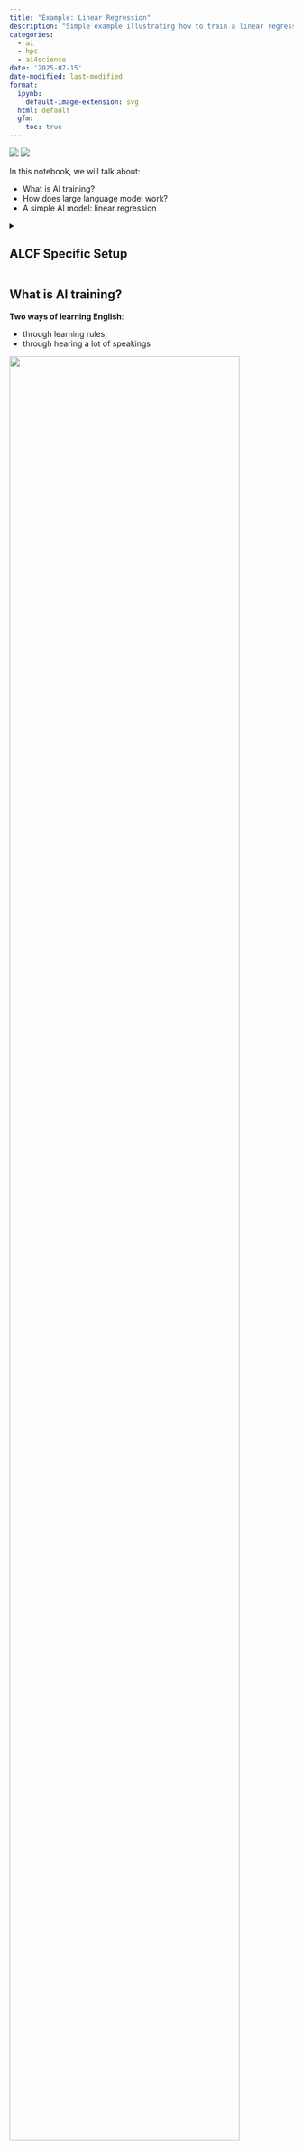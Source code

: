 ```yaml
---
title: "Example: Linear Regression"
description: "Simple example illustrating how to train a linear regression model using stochastic gradient descent (SGD) on a dataset of house prices."
categories:
  - ai
  - hpc
  - ai4science
date: '2025-07-15'
date-modified: last-modified
format:
  ipynb:
    default-image-extension: svg
  html: default
  gfm:
    toc: true
---
```


[![](https://colab.research.google.com/assets/colab-badge.svg)](https://colab.research.google.com/github/saforem2/intro-hpc-bootcamp-2025/blob/main/docs/00-intro-AI-HPC/6-linear-regression/index.ipynb) [![](https://img.shields.io/badge/-View%20on%20GitHub-333333?style=flat&logo=github&labelColor=gray.png)](https://github.com/saforem2/intro-hpc-bootcamp-2025/blob/main/docs/00-intro-AI-HPC/6-linear-regression/README.md)

In this notebook, we will talk about:

- What is AI training?
- How does large language model work?
- A simple AI model: linear regression

<details closed><summary><h2>ALCF Specific Setup</h2></summary>

## How to run this notebook on Polaris

- Go to <https://jupyter.alcf.anl.gov>, and click "Login Polaris"
- After login, select `ALCFAITP` project and `ALCFAITP` queue during the
  lecture (use `debug` queue outside of the lecture)
- Load the notebook and select "datascience/conda-2023-01-10" python kernel

::: {#fig-jupyter}

![](../figures/jupyter1.png)
![](../figures/jupyter2.png)

:::

**How to run this notebook on Google Colab**

- Go to https://colab.research.google.com/, sign in or sign up
- "File"-> "open notebook"
- Choose `01_intro_AI_on_Supercomputer/01_linear_regression_sgd.ipynb` from the list

  ![Google Colab](../figures/colab.png)

</details>

## What is AI training?

**Two ways of learning English**:

- through learning rules;
- through hearing a lot of speakings

::: {#fig-data-driven}

![](../figures/data_driven.png){width="90%"}

Data Driven Learning
:::

I learned English in my middle school, and memorized a lot of grammar rules in
my mind.
Every time when I speak, I try to follow the grammar rules as much as I can.
But I always break the rules.

However, my daugher learned English differently.
She learns speaking by hearing a lot of speaking from TV, teachers, classmates,
and her older brother.
The fact is that, she seldomly breaks grammar rules. This way of learning by
observing patterns is very powerful! This is the essence of AI or data driven
science.

## How does large language model work?

Large Language Models, like GPT, function by pre-training on extensive datasets
to learn language patterns, utilizing transformer architecture for contextual
understanding, and can be fine-tuned for specific tasks, enabling them to
generate coherent and contextually relevant text based on provided inputs.

::: {#fig-llm}

![](../figures/llm2.png)
![](../figures/chatgpt_response.png)

:::


**More complicated example**:


::: {.flex-container}

::: {.flex-item style="width:43%"}
![Poem about Albert Einstein](../figures/chatgpt_poem.png)
:::

::: {.flex-item style="width:49.2%"}
![Poem about Martin Luther](../figures/martin.png)
:::

:::

You can do this on https://chat.openai.com

## Simplest AI model example: linear regression

This example is adopted from Bethany Lusch, ALCF.

Linear regression is the simplest example learning from existing data for
future prediction.

::: {#fig-excel-linear-regression}

![](../figures/excel_linear_regression.jpg)

Linear regression in Excel
:::


We're going to review the math involved in this process to help understand how
training an AI works.

First we will load some tools that others wrote and we can use to help us work.

- [Pandas](https://pandas.pydata.org/docs/): a toolkit for working with row vs.
  column data, like excel sheets, and CSV (Comma Seperated Values) files.
- [Numpy](https://numpy.org/doc/): a toolkit for managing arrays, vectors,
  matrices, etc, doing math with them, slicing them up, and many other handy
  things.
- [Matplotlib](https://matplotlib.org/stable/index.html): a toolkit for
  plotting data


```python
import os
os.environ["FORCE_COLOR"] = "1"
os.environ["TTY_INTERACTIVE"] = "1"
import ambivalent

import matplotlib.pyplot as plt
import seaborn as sns

plt.style.use(ambivalent.STYLES['ambivalent'])
sns.set_context("notebook")
plt.rcParams["figure.figsize"] = [6.4, 4.8]

import pandas as pd
import numpy as np
import matplotlib.pyplot as plt
import IPython.display as ipydis
import time

import ezpz
from rich import print
```

### Dataset

We used a realestate dataset from Kaggle to produce this reduced dataset.

This dataset contains the _sale price_ and _above ground square feet_ of many
houses.
We can use this data for our linear regression.

We use Pandas to read the data file which is stored as Comma Separated Values
(CSV) and print the column labels.

CSV files are similar to excel sheets.

```python
! [ -e ./slimmed_realestate_data.csv ] || wget https://raw.githubusercontent.com/argonne-lcf/ai-science-training-series/main/01_intro_AI_on_Supercomputer/slimmed_realestate_data.csv
data = pd.read_csv('slimmed_realestate_data.csv')
print(data.columns)
```

Now pandas provides some helpful tools for us to inspect our data.

It provides a `plot()` function that, behind the scenes, is calling into the
_Matplotlib_ library and calling the function
[matplotlib.pyplot.plot()](https://matplotlib.org/stable/api/_as_gen/matplotlib.pyplot.plot.html).

In this case, we simply tell it the names of the columns we want as our _x_ and
_y_ values and the `style` (`'.'` tells `matplotlib` to use a small dot to
represent each data point).

```python
data.plot(x='GrLivArea', y='SalePrice',style='o', alpha=0.8, markeredgecolor="#222")
```

or, even better yet, use [`seaborn`](https://seaborn.pydata.org/) to plot the
data:

```python
sns.jointplot(
    x="GrLivArea",
    y="SalePrice",
    data=data,
    kind='reg',
    color=(216 / 255.0, 100 / 255.0, 50 / 255.0, 0.33),
)
```

### Theory of linear regression

The goal of learning regression is to find a line that is closest to all the points. 

The slope and intercept of such a line $y = m x + b$ can be found as: 

$$m = { n (\Sigma xy) - (\Sigma x) (\Sigma y) \over n (\Sigma x^2) - (\Sigma x)^2 } $$

$$b = { (\Sigma y) (\Sigma x^2) - (\Sigma x) (\Sigma xy) \over n (\Sigma x^2) - (\Sigma x)^2 } $$

Details derivation of this can be found [here](https://en.wikipedia.org/wiki/Simple_linear_regression).

We'll break this calculation into a few steps to help make it easier.

First lets define $x$ and $y$. $x$ will be our _above ground square footage_
and $y$ will be _sale price_.
In our equations we have a few different values
we need, such as $n$ which is just the number of points we have:

```python
n = len(data)
```

Then we need our $x$ and $y$ by selecting only the column we care about for
each one.
Note about data formats: `data` is a Pandas
[DataFrame](https://pandas.pydata.org/docs/reference/api/pandas.DataFrame.html#pandas.DataFrame)
object which has rows and columns; `data['GrLivArea']` is a Pandas
[Series](https://pandas.pydata.org/docs/reference/api/pandas.Series.html)
object which only has rows; then we also convert from _Pandas_ data formats (in
this case a _Series_) to _Numpy_ data formats using the `to_numpy()` function
which is part of the Pandas _Series_ object.

```python
x = data['GrLivArea'].to_numpy()
y = data['SalePrice'].to_numpy()
```

Now we will calculate $\Sigma xy$, $\Sigma x$, $\Sigma y$, and $\Sigma x^2$:

```python
sum_xy = np.sum(x*y)
sum_x = np.sum(x)
sum_y = np.sum(y)
sum_x2 = np.sum(x*x)
```

The denominator in the equation for $m$ and $b$ are the same so we can
calculate that once:

```python
denominator = n * sum_x2 - sum_x * sum_x
```

Then we can calculate our fit values:

```python
m = (n * sum_xy - sum_x * sum_y) / denominator
b = (sum_y * sum_x2 - sum_x * sum_xy) / denominator
print('y = %f * x + %f' % (m,b))

# saving these for later comparison
m_calc = m
b_calc = b
```

Now we can plot the fit results with our data to see how we did.

First we define a plotting function because we're going to do this often and we
want to reuse our code:

```python
def plot_data(x,y,m,b,plt = plt):
   # plot our data points with 'bo' = blue circles
   plt.plot(x, y, 'o', alpha=0.8, markeredgecolor="#222")
   # create the line based on our linear fit
   # first we need to make x points
   # the 'arange' function generates points between two limits (min,max)
   linear_x = np.arange(x.min(),x.max())
   # now we use our fit parameters to calculate the y points based on our x points
   linear_y = linear_x * m + b
   # plot the linear points using 'r-' = red line
   plt.plot(linear_x, linear_y, 'r-', label='fit')
```

Now can use this function to plot our results:

```python
plot_data(x,y,m,b)
```

### Training through Stochastic Gradient Descent (SGD)

SGD is a common method in AI for training deep neural networks on large
datasets.
It is an iterative method for optimizing a loss function that we get
to define.
We will use this simple linear regression to demonstrate how it
works.

#### The model

In AI, neural networks are often referred to as a _model_ because, once fully
trained, they should model (AKA predict) the behavior of our system.
In our example, the system is how house prices vary based on house size.
We know our system is roughly driven by a linear function:

$$\hat{y_i}(x_i) = m * x_i + b $$

We just need to figure out $m$ and $b$. Let's create a function that calculates
our model given $x$, $m$, and $b$.

```python
def model(x,m,b):
   return m * x + b
```

#### The Loss Function

A _loss function_, or _objective function_, is something we define and is based
on what we want to achieve.
In the method of SGD, it is our goal to minimize (or make close to zero) the
values calculated from the _loss function_.
In our example, we ideally want the prediction of our _model_ to be equal to
the actual data, though we will settle for "as close as possible".

So we will select our _loss function_ to be the [Mean Squared Error](https://en.wikipedia.org/wiki/Mean_squared_error) function:

$$ L(y_i,\hat{y_i}) = (y_i - \hat{y_i}(x_i))^2 $$

where $y_i$ is our $i^{th}$ entry in the `data['SalePrice']` vector and
$\hat{y_i}$ is the prediction based on evaluting $m * x_i + b$.

This function looks like the figure below when we plot it with 
$x=y_i - \hat{y_i}(x_i)$
and we we want to be down near 
$y_i - \hat{y_i}(x_i) = 0$
which indicates that our $y_i$ is as close as possible to $\hat{y_i}$.

::: {#fig-loss-func}

![](../figures/loss_func.png)

Loss function for linear regression
:::

Here we crate a function that calculates this for us.

```python
def loss(x,y,m,b):
   y_predicted = model(x,m,b)
   return np.power( y - y_predicted, 2 )
```

#### Minimizing the Loss Function

We want to use the loss function in order to guide how to update $m$ and $b$ to
better model our system.
In calculus we learn to minimize a function with
respect to a variable you calculate the _partial derivative_ with respect to
the variable you want to vary.

$$ { \partial L \over \partial m } = 0 $$

The location of the solution to this is the minimum as shown in the figure
above.
We can write down the partial derivative of the loss function as:

$$ { \partial L \over \partial m } = -2 x_i (y_i - \hat{y_i}(x_i)) $$
$$ { \partial L \over \partial b } = -2 (y_i - \hat{y_i}(x_i)) $$

We can use this to calculate an adjustment to $m$ and $b$ that will reduce the
loss function, effectively improving our fitting parameters.
This is done using this equation:

$$ m' = m - \eta { \partial L \over \partial m }$$
$$ b' = b - \eta { \partial L \over \partial b }$$

Here our original $m$ and $b$ are adjusted by the partial derivative multiplied
by some small factor, $\eta$, called the _learning rate_. This learning rate is
very important in our process and must be tuned for every problem.

In our example, the selection of the learning rate essentially defines how
close we can get to the minimum, AKA the best fit solution.
This figure shows
what happens when we pick a large learning rate.
We first select a starting
point in our loss function (typically randomly), then every update from $m$/$b$
to $m'$/$b'$ results in a shift to somewhere else on our loss function
(following the red arrows).
In this example, our learning rate ($\eta$) has
been selected too large such that we bounce back and forth around the minimum,
never reaching it.

::: {#fig-parabola-largeLR}
![](../figures/parabola_largeLR.png)

Large LR
:::

If we select a smaller learning we can see better behavior in the next figure.

::: {#fig-parabola-smallLR}

![](../figures/parabola_smallLR.png)

Small LR
:::

Though, keep in mind, too small a learning rate results is so little progress
toward the minimum that you may never reach it!

A pit fall of SGD that one must be aware of is when your loss function is
complex, with many minima.
The next figure shows such a case, in which we
select a small learning rate and our starting point happens to be near a local
minimum that is not the lowest minimum.
As shown, we do reach a minimum, but it
isn't the lowest minimum in our loss function.
It could be that we randomly
select a starting point near the minimum we care about, but we should build
methods that are more robust against randomly getting the right answer.

::: {#fig-local-min-smallLR}

![](../figures/local_min_smallLR.png)

Local minimal with small LR
:::

Then, if we increase our learning rate too much, we bounce around again.

::: {#fig-local-min-largeLR}

![](../figures/local_min_largeLR.png)

Local minimal with large LR
:::

What we want to do in this situation is start with a large learning rate and
slowly reduce its size as we progress.
That is shown in this next figure.

::: {#fig-local-min-variableLR}

![](../figures/local_min_variableLR.png)

Local min with variable LR
:::

As you can see, this process is not perfect and could still land in a local
minimum, but it is important to be aware of these behaviors as you utilize SGD
in machine learning.

So let's continue, we'll build functions we can use to update our fit
parameters, $m$ and $b$.

```python
def updated_m(x,y,m,b,learning_rate):
   dL_dm = - 2 * x * (y - model(x,m,b))
   dL_dm = np.mean(dL_dm)
   return m - learning_rate * dL_dm

def updated_b(x,y,m,b,learning_rate):
   dL_db = - 2 * (y - model(x,m,b))
   dL_db = np.mean(dL_db)
   return b - learning_rate * dL_db
```

## Putting it together

We can now randomly select our initial slope and intercept:

```python
m = 5.
b = 1000.
print(f"y_i = {m:.2f} * x + {b:.2f}")
# print('y_i = %.2f * x + %.2f' % (m,b))
```

Then we can calculate our Loss function:

```python
l = loss(x,y,m,b)
print(f'first 10 loss values: {l[:10]}')
```

```python
learning_rate = 1e-9
m = updated_m(x,y,m,b,learning_rate)
b = updated_b(x,y,m,b,learning_rate)
print('y_i = %.2f * x + %.2f     previously calculated: y_i = %.2f * x + %.2f' % (m,b,m_calc,b_calc))
plot_data(x,y,m,b)
```

```python
# set our initial slope and intercept
m = 5.
b = 1000.
# batch_size = 60
# set a learning rate for each parameter
learning_rate_m = 1e-7
learning_rate_b = 1e-1
# use these to plot our progress over time
loss_history = []
# convert panda data to numpy arrays, one for the "Ground Living Area" and one for "Sale Price"
data_x = data['GrLivArea'].to_numpy()
data_y = data['SalePrice'].to_numpy()
# we run our loop N times
loop_N = 30
for i in range(loop_N):
    # update our slope and intercept based on the current values
    m = updated_m(data_x,data_y,m,b,learning_rate_m)
    b = updated_b(data_x,data_y,m,b,learning_rate_b)

    # calculate the loss value
    loss_value = np.mean(loss(data_x,data_y,m,b))

    # keep a history of our loss values
    loss_history.append(loss_value)

    # print our progress
    mstr = " ".join([
        f"[{i:03d}]",
        f"dy_i = {m:.2f} * x + {b:.2f}",
        f"previously calculated: y_i = {m_calc:.2f} * x + {b_calc:.2f}",
        f"loss: {loss_value:.2f}",
    ])
    print(mstr)
    # print(
    #         '[%03d]  dy_i = %.2f * x + %.2f     previously calculated: y_i = %.2f * x + %.2f    loss: %f' % (i,m,b,m_calc,b_calc,loss_value))

    # close/delete previous plots
    plt.close('all')

    dfigsize = plt.rcParams['figure.figsize']
    # create a 1 by 2 plot grid
    fig,ax = plt.subplots(1,2, figsize=(dfigsize[0]*2,dfigsize[1]))
    # lot our usual output
    plot_data(data_x,data_y,m,b,ax[0])

    # here we also plot the calculated linear fit for comparison
    line_x = np.arange(data_x.min(),data_x.max())
    line_y = line_x * m_calc + b_calc
    ax[0].plot(line_x,line_y, color="#000", linestyle=":" ,label='calculated')
    # add a legend to the plot and x/y labels
    ax[0].legend()
    ax[0].set_xlabel('square footage')
    ax[0].set_ylabel('sale price')

    # plot the loss 
    loss_x = np.arange(0,len(loss_history))
    loss_y = np.asarray(loss_history)
    ax[1].plot(loss_x,loss_y, 'o-')
    ax[1].set_yscale('log')
    ax[1].set_xlabel('loop step')
    ax[1].set_ylabel('loss')
    plt.show()
    # gives us time to see the plot
    time.sleep(2.5)
    # clears the plot when the next plot is ready to show.
    ipydis.clear_output(wait=True)
```

## Homework

### Mini Batch Training

In AI, datasets are often very large and cannot be processed all at once as is
done in the loop above.
The data is instead randomly sampled in smaller
_batches_ where each _batch_ contains `batch_size` inputs.

How can you change the loop above to sample the dataset in smaller batches?

Hint: Our `data` variable is a Pandas `DataFrame` object, search for "how to
sample a DataFrame".

Instead of using the entire dataset like:

```python
data_x = data['GrLivArea'].to_numpy()
data_y = data['SalePrice'].to_numpy()
```

Use

```python
data_batch = data.sample(batch_size)
data_x = data_batch['GrLivArea'].to_numpy()
data_y = data_batch['SalePrice'].to_numpy()
```

You also have to adjust the loop_N accordingly to make sure that it loop over the entire datasets the same number of times.

```python
loop_N = 30*len(data)//batch_size
```

Please plot your learning curve for different batch size, such as 32, 64, 128, 256, 512. 

### Learning rate issue (Bonus)

As described above, if the learning rate is too large, it will affect the convergence. Do your training with (batch_size = 64, learning_rate_m = 1e-7, learning_rate_b = 1e-1). Then linearly increase the batch size and learning rate until you see the training does not converge. 

```
(64, 1e-7, 1e-1)*1
(64, 1e-7, 1e-1)*2
(64, 1e-7, 1e-1)*4
(64, 1e-7, 1e-1)*8
...
```

**How to submit your homework**

- Fork the github repo to your personal github 
- Make change to the 01_linear_regression_sgd.ipynb, and then push to your personal github
- Provide the link of 01_linear_regression_sgd in the personal github. 

<!--
Follow the below instruction on how to do this: 
https://github.com/argonne-lcf/ai-science-training-series/blob/main/00_introToAlcf/03_githubHomework.md
-->

<details closed><summary><h2>Homework Answer</h2></summary>

Let us define a train function which allow us to try different hyperparameter setups.

```python
x = data['GrLivArea'].to_numpy()
y = data['SalePrice'].to_numpy()

def train(batch_size, epochs=30, learning_rate_m = 1e-7, learning_rate_b = 1e-1):
    loss_history = []
    num_batches = len(data)//batch_size
    loop_N = epochs*num_batches
    m = 5.
    b = 1000.
    for i in range(loop_N):
        data_batch = data.sample(batch_size)
        data_x = data_batch['GrLivArea'].to_numpy()
        data_y = data_batch['SalePrice'].to_numpy()
        # update our slope and intercept based on the current values
        m = updated_m(data_x,data_y,m,b,learning_rate_m)
        b = updated_b(data_x,data_y,m,b,learning_rate_b)

        # calculate the loss value
        loss_value = np.mean(loss(data_x,data_y,m,b))

        # keep a history of our loss values
        loss_history.append(loss_value)
    #loss_last_epoch = np.sum(loss_history[-num_batches:]*batch_size)/len(data)
    return m, b, np.mean(loss(x,y,m,b))
```

## Minibatch training

```python
print('previously calculated: y_i = %.2f * x + %.2f    loss: %f\n=======================================' % (m_calc,b_calc,loss_value))


for bs in 64, 128, 256, 512:
    m, b, l = train(bs, epochs=30)
    print(f"batch size: {bs}, m={m:.4f}, b={b:.4f}, loss={l:.4f}")
```

We see that eventually, we all get similar results with the minibatch training. Of course, here, we still keep the same learning rate. A gene

## Learning rate

```python
for i in 1, 2, 4, 8:
    bs, lrm, lrb = np.array([64, 1e-7, 1e-1])*i
    bs = int(bs)
    m, b, l = train(int(bs), epochs=30, learning_rate_m = lrm, learning_rate_b = lrb)
    print(f"batch size: {bs}, m={m:.4f}, b={b:.4f}, loss={l:.4f}")
```

We can see that, if we increase the batch size and the learning rate
proportionally, at certain point, it does not converge for example for the case
batch size = 512. To increase the learning rate proportional to the batch size
is a general practice. However, if the learning rate is too large, it will
continue to move around without finding a local minimum. One trick, people can
do is to start with a smaller learning rate in the first few steps / epochs,
and once the optimization becomes stable, increase the learning rate
proportional to the batch size. 

</details>
